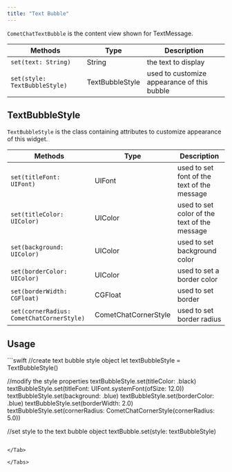 ```yaml
---
title: "Text Bubble"
---
```


`CometChatTextBubble` is the content view shown for TextMessage.

| Methods                       | Type            | Description                                 |
| ----------------------------- | --------------- | ------------------------------------------- |
| `set(text: String)`           | String          | the text to display                         |
| `set(style: TextBubbleStyle)` | TextBubbleStyle | used to customize appearance of this bubble |

## TextBubbleStyle

`TextBubbleStyle` is the class containing attributes to customize appearance of this widget.

| Methods                                   | Type                 | Description                                  |
| ----------------------------------------- | -------------------- | -------------------------------------------- |
| `set(titleFont: UIFont)`                  | UIFont               | used to set font of the text of the message  |
| `set(titleColor: UIColor)`                | UIColor              | used to set color of the text of the message |
| `set(background: UIColor)`                | UIColor              | used to set background color                 |
| `set(borderColor: UIColor)`               | UIColor              | used to set a border color                   |
| `set(borderWidth: CGFloat)`               | CGFloat              | used to set border                           |
| `set(cornerRadius: CometChatCornerStyle)` | CometChatCornerStyle | used to set border radius                    |

## Usage

<Tabs>
<Tab title="Swift">
```swift
//create text bubble style object
  let textBubbleStyle = TextBubbleStyle()

//modify the style properties
 textBubbleStyle.set(titleColor: .black)
        textBubbleStyle.set(titleFont: UIFont.systemFont(ofSize: 12.0))
        textBubbleStyle.set(background: .blue)
        textBubbleStyle.set(borderColor: .blue)
        textBubbleStyle.set(borderWidth: 2.0)
        textBubbleStyle.set(cornerRadius: CometChatCornerStyle(cornerRadius: 5.0))

//set style to the text bubble object
 textBubble.set(style: textBubbleStyle)
```

</Tab>

</Tabs>
